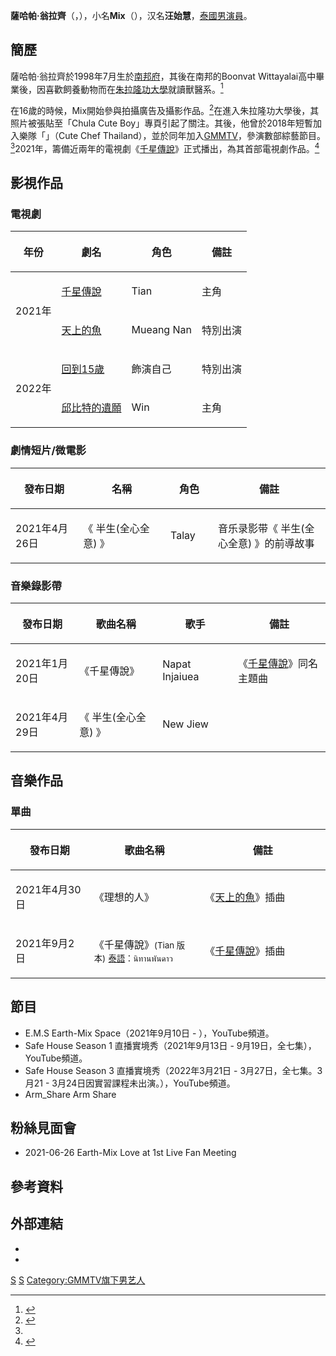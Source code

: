 {{泰语姓名|薩哈帕|翁拉齊|Mix}}
{{藝人
| 姓名 = 薩哈帕·翁拉齊<br>（汪始慧）
| 類型 = 男演員
| 圖片 = Mix Sahaphap Wongratch @ GMMTV BORDERLESS 2022.png
| 圖片尺寸 = 
| 圖片簡介 = 
| 本名 = 
| 外文名 = สหภาพ วงศ์ราษฎร์
| 外文 = th
| 羅馬拼音 = Sahaphap Wongratch
| 英文名 = 
| 暱稱 = Mix（มิกซ์）<br>Mixxiw（มิกซ์ซิว）
| 其他藝名 = 汪始慧
| 國籍 = {{THA}}
| 出生日期 = {{birth_date_and_age|1998|7|22}}
| 出生地點 = {{THA}}[[南邦府|南邦府]]
| 宗教信仰 = 
| 配偶 = 
| 兒女 = 
| 父母 = 
| 語言 = [[泰語|泰語]]
| 職業 = [[演員|演員]]
| 教育程度 = [[朱拉隆功大學|朱拉隆功大學]]獸醫系（在學）
| 出道作 = 
| 出道日期 = 2018年
| 代表作 = 
| 活躍年代 = 
| 唱片公司 = 
| 經紀公司 = [[GMMTV|GMMTV]]
| 相關團體 = 
| 網站 = 
}}
'''薩哈帕·翁拉齊'''（{{lang-th|สหภาพ วงศ์ราษฎร์|Sahaphap Wongratch}}，{{bd|1998年|7月22日}}），小名'''Mix'''（{{lang-th|มิกซ์}}），汉名'''汪始慧'''，[[泰國|泰國]][[男演員|男演員]]。

== 簡歷 ==
薩哈帕·翁拉齊於1998年7月生於[[南邦府|南邦府]]，其後在南邦的Boonvat Wittayalai高中畢業後，因喜歡飼養動物而在[[朱拉隆功大學|朱拉隆功大學]]就讀獸醫系。<ref name="BIO">{{cite web|title=ประวัติ มิกซ์ สหภาพ วงศ์ราษฎร์|url=https://dara.trueid.net/detail/wjvw2eN5mZ9A|work=True ID|accessdate=2021-01-16|language=Th|date=08-01-2021|archive-date=2021-01-21|archive-url=https://web.archive.org/web/20210121235951/https://dara.trueid.net/detail/wjvw2eN5mZ9A|dead-url=no}}</ref>

在16歲的時候，Mix開始參與拍攝廣告及攝影作品。<ref>{{cite web|title="มิกซ์ สหภาพ" หนุ่มฮอตหน้าใส Chula Cute Boy หัวใจรักสัตว์|url=https://www.sanook.com/campus/1399179/|work=Sanook|accessdate=2021-01-16|language=Th|date=10-02-2020|archive-date=2021-01-21|archive-url=https://web.archive.org/web/20210121021149/https://www.sanook.com/campus/1399179/|dead-url=no}}</ref>在進入朱拉隆功大學後，其照片被張貼至「Chula Cute Boy」專頁引起了關注。其後，他曾於2018年短暫加入樂隊「{{link-th|泰國可愛廚師|คิวต์เชฟ}}」（Cute Chef Thailand），並於同年加入[[GMMTV|GMMTV]]，參演數部綜藝節目。<ref name="BIO" />2021年，籌備近兩年的電視劇《[[千星傳說|千星傳說]]》正式播出，為其首部電視劇作品。<ref>{{cite web|title=等1年泰劇《千星傳說》定檔！男男壁咚曖昧「我的責任就是照顧好你」|url=https://star.ettoday.net/news/1893949|website=newsplus.co.th|publisher=ETtoday星光雲|accessdate=2021-01-16|language=Zh|date=07-01-2021|archive-date=2021-01-10|archive-url=https://web.archive.org/web/20210110070336/https://star.ettoday.net/news/1893949|dead-url=no}}</ref>

== 影視作品 ==
=== 電視劇 ===
{| class="wikitable"
!年份||劇名||角色||備註
|-
| rowspan=2|2021年 || [[千星傳說|千星傳說]] || Tian || 主角
|-
| [[天上的魚|天上的魚]] || Mueang Nan || 特別出演
|-
| rowspan="2" |2022年
|[[回到15歲|回到15歲]]
|飾演自己
|特別出演
|-
|[[邱比特的遺願|邱比特的遺願]]
|Win
|主角
|}

=== 劇情短片/微電影 ===
{| class="wikitable" 
! width="130" | 發布日期
! width="200" | 名稱
! width="75" | 角色
! width="270" | 備註
|- align="center"
| 2021年4月26日
| 《 半生(全心全意) 》
<small>{{lang-th|ครึ่งชีวิต (ทั้งจิตใจ)}}</small>
| Talay
| 音乐录影带《 半生(全心全意) 》的前導故事
|}
=== 音樂錄影帶 ===
{| class="wikitable"
! width="130" |發布日期
! width="200" |歌曲名稱
! width="150" |歌手
! width="230" |備註
|- align="center"
|2021年1月20日
|《千星傳說》
<small>{{lang-th|นิทานพันดาว}}</small>
|Napat Injaiuea
|《[[千星傳說|千星傳說]]》同名主題曲
|- align="center"
|2021年4月29日
|《 半生(全心全意) 》
<small>{{lang-th|ครึ่งชีวิต (ทั้งจิตใจ)}}</small>
|New Jiew
|
|}


== 音樂作品 ==
=== 單曲 ===
{| class="wikitable"
! width="130" |發布日期
! width="200" |歌曲名稱
! width="230" |備註
|- align="center"
|2021年4月30日
|《理想的人》<br> <small>{{lang-th|คนแบบไหน}}</small>
|《[[天上的魚|天上的魚]]》插曲
|- align="center"
|2021年9月2日
|《千星傳說》<small>(Tian 版本)</small>
<small>[[泰語|泰語]]：นิทานพันดาว</small>
|《[[千星傳說|千星傳說]]》插曲
|}

== 節目 ==
* E.M.S Earth-Mix Space（2021年9月10日 - ），YouTube頻道。
* Safe House Season 1 直播實境秀（2021年9月13日 - 9月19日，全七集），YouTube頻道。
* Safe House Season 3 直播實境秀（2022年3月21日 - 3月27日，全七集。3月21 - 3月24日因實習課程未出演。），YouTube頻道。
* Arm_Share Arm Share

== 粉絲見面會 ==
* 2021-06-26  Earth-Mix Love at 1st Live Fan Meeting

== 參考資料 ==
{{reflist}}

== 外部連結 ==
* {{instagram|mixxiw}}
* {{twitter|wixxiws}}

{{GMMTV 旗下艺人}}
[[Category:汪姓|S]]
[[Category:泰國男演員|S]]
[[Category:GMMTV旗下男艺人|Category:GMMTV旗下男艺人]]